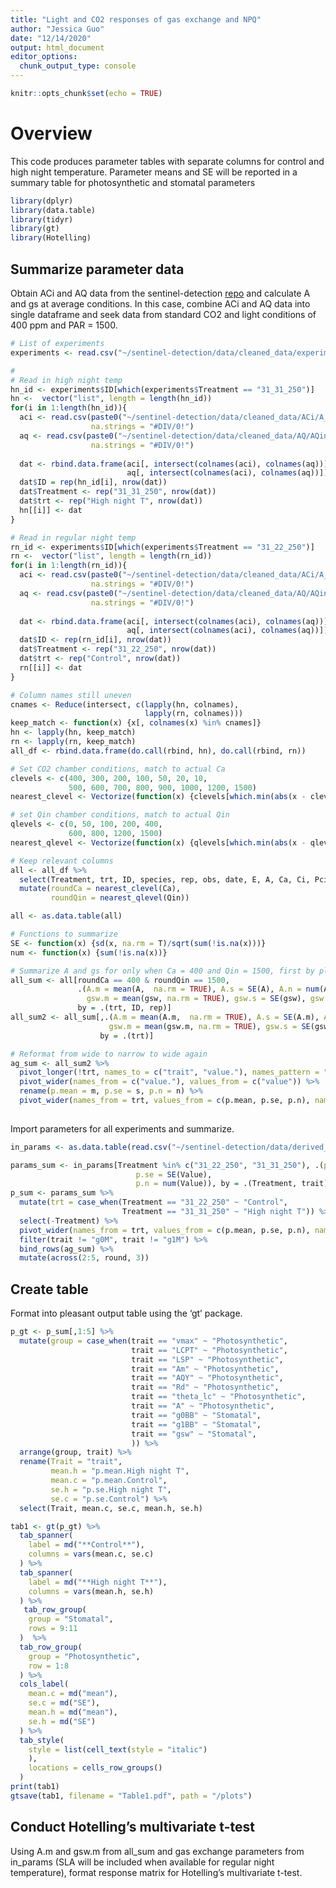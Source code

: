 ```yaml
---
title: "Light and CO2 responses of gas exchange and NPQ"
author: "Jessica Guo"
date: "12/14/2020"
output: html_document
editor_options: 
  chunk_output_type: console
---
```


```r
knitr::opts_chunk$set(echo = TRUE)
```

# Overview

This code produces parameter tables with separate columns for control and high night temperature. Parameter means and SE will be reported in a summary table for photosynthetic and stomatal parameters

```r
library(dplyr)
library(data.table)
library(tidyr)
library(gt)
library(Hotelling)
```

## Summarize parameter data

Obtain ACi and AQ data from the sentinel-detection [repo](https://github.com/danforthcenter/sentinel-detection) and calculate A and gs at average conditions. In this case, combine ACi and AQ data into single dataframe and seek data from standard CO2 and light conditions of 400 ppm and PAR = 1500. 

```r
# List of experiments
experiments <- read.csv("~/sentinel-detection/data/cleaned_data/experiments.csv")

#
# Read in high night temp
hn_id <- experiments$ID[which(experiments$Treatment == "31_31_250")]
hn <-  vector("list", length = length(hn_id))
for(i in 1:length(hn_id)){
  aci <- read.csv(paste0("~/sentinel-detection/data/cleaned_data/ACi/A_Ci_curves_", hn_id[i], ".csv"), 
                  na.strings = "#DIV/0!")
  aq <- read.csv(paste0("~/sentinel-detection/data/cleaned_data/AQ/AQin_curves_", hn_id[i], ".csv"), 
                  na.strings = "#DIV/0!")
  
  dat <- rbind.data.frame(aci[, intersect(colnames(aci), colnames(aq))], 
                          aq[, intersect(colnames(aci), colnames(aq))])
  dat$ID = rep(hn_id[i], nrow(dat))
  dat$Treatment <- rep("31_31_250", nrow(dat))
  dat$trt <- rep("High night T", nrow(dat))
  hn[[i]] <- dat
}

# Read in regular night temp
rn_id <- experiments$ID[which(experiments$Treatment == "31_22_250")]
rn <-  vector("list", length = length(rn_id))
for(i in 1:length(rn_id)){
  aci <- read.csv(paste0("~/sentinel-detection/data/cleaned_data/ACi/A_Ci_curves_", rn_id[i], ".csv"), 
                  na.strings = "#DIV/0!")
  aq <- read.csv(paste0("~/sentinel-detection/data/cleaned_data/AQ/AQin_curves_", rn_id[i], ".csv"), 
                  na.strings = "#DIV/0!")
  
  dat <- rbind.data.frame(aci[, intersect(colnames(aci), colnames(aq))], 
                          aq[, intersect(colnames(aci), colnames(aq))])
  dat$ID <- rep(rn_id[i], nrow(dat))
  dat$Treatment <- rep("31_22_250", nrow(dat))
  dat$trt <- rep("Control", nrow(dat))
  rn[[i]] <- dat
}

# Column names still uneven
cnames <- Reduce(intersect, c(lapply(hn, colnames), 
                              lapply(rn, colnames)))
keep_match <- function(x) {x[, colnames(x) %in% cnames]}
hn <- lapply(hn, keep_match)
rn <- lapply(rn, keep_match)
all_df <- rbind.data.frame(do.call(rbind, hn), do.call(rbind, rn))

# Set CO2 chamber conditions, match to actual Ca
clevels <- c(400, 300, 200, 100, 50, 20, 10, 
             500, 600, 700, 800, 900, 1000, 1200, 1500)
nearest_clevel <- Vectorize(function(x) {clevels[which.min(abs(x - clevels))]})

# set Qin chamber conditions, match to actual Qin
qlevels <- c(0, 50, 100, 200, 400, 
             600, 800, 1200, 1500)
nearest_qlevel <- Vectorize(function(x) {qlevels[which.min(abs(x - qlevels))]})

# Keep relevant columns
all <- all_df %>%
  select(Treatment, trt, ID, species, rep, obs, date, E, A, Ca, Ci, Pci, Pca, Qin, gsw) %>%
  mutate(roundCa = nearest_clevel(Ca),
         roundQin = nearest_qlevel(Qin))

all <- as.data.table(all)

# Functions to summarize
SE <- function(x) {sd(x, na.rm = T)/sqrt(sum(!is.na(x)))}
num <- function(x) {sum(!is.na(x))}

# Summarize A and gs for only when Ca = 400 and Qin = 1500, first by plant, then by treatment
all_sum <- all[roundCa == 400 & roundQin == 1500,
               .(A.m = mean(A,  na.rm = TRUE), A.s = SE(A), A.n = num(A),
                 gsw.m = mean(gsw, na.rm = TRUE), gsw.s = SE(gsw), gsw.n = num(gsw)),
               by = .(trt, ID, rep)]
all_sum2 <- all_sum[,.(A.m = mean(A.m,  na.rm = TRUE), A.s = SE(A.m), A.n = num(A.m),
                      gsw.m = mean(gsw.m, na.rm = TRUE), gsw.s = SE(gsw.m), gsw.n = num(gsw.m)),
                    by = .(trt)]

# Reformat from wide to narrow to wide again
ag_sum <- all_sum2 %>%
  pivot_longer(!trt, names_to = c("trait", "value."), names_pattern = "(.*).(.)") %>%
  pivot_wider(names_from = c("value."), values_from = c("value")) %>%
  rename(p.mean = m, p.se = s, p.n = n) %>%
  pivot_wider(names_from = trt, values_from = c(p.mean, p.se, p.n), names_sep = ".") 
  
```

Import parameters for all experiments and summarize. 

```r
in_params <- as.data.table(read.csv("~/sentinel-detection/data/derived_data/parameters_data.csv"))

params_sum <- in_params[Treatment %in% c("31_22_250", "31_31_250"), .(p.mean = mean(Value, na.rm = T), 
                            p.se = SE(Value),
                            p.n = num(Value)), by = .(Treatment, trait)]
p_sum <- params_sum %>%
  mutate(trt = case_when(Treatment == "31_22_250" ~ "Control",
                         Treatment == "31_31_250" ~ "High night T")) %>%
  select(-Treatment) %>%
  pivot_wider(names_from = trt, values_from = c(p.mean, p.se, p.n), names_sep = ".") %>%
  filter(trait != "g0M", trait != "g1M") %>%
  bind_rows(ag_sum) %>%
  mutate(across(2:5, round, 3))
```

## Create table

Format into pleasant output table using the 'gt' package. 

```r
p_gt <- p_sum[,1:5] %>%
  mutate(group = case_when(trait == "vmax" ~ "Photosynthetic",
                           trait == "LCPT" ~ "Photosynthetic",
                           trait == "LSP" ~ "Photosynthetic",
                           trait == "Am" ~ "Photosynthetic",
                           trait == "AQY" ~ "Photosynthetic",
                           trait == "Rd" ~ "Photosynthetic",
                           trait == "theta_lc" ~ "Photosynthetic",
                           trait == "A" ~ "Photosynthetic",
                           trait == "g0BB" ~ "Stomatal",
                           trait == "g1BB" ~ "Stomatal",
                           trait == "gsw" ~ "Stomatal",
                           )) %>%
  arrange(group, trait) %>%
  rename(Trait = "trait",
         mean.h = "p.mean.High night T",
         mean.c = "p.mean.Control",
         se.h = "p.se.High night T",
         se.c = "p.se.Control") %>%
  select(Trait, mean.c, se.c, mean.h, se.h)

tab1 <- gt(p_gt) %>%
  tab_spanner(
    label = md("**Control**"),
    columns = vars(mean.c, se.c)
  ) %>%
  tab_spanner(
    label = md("**High night T**"),
    columns = vars(mean.h, se.h)
  ) %>%
   tab_row_group(
    group = "Stomatal",
    rows = 9:11
  )  %>%
  tab_row_group(
    group = "Photosynthetic",
    row = 1:8
  ) %>%
  cols_label(
    mean.c = md("mean"),
    se.c = md("SE"),
    mean.h = md("mean"),
    se.h = md("SE")
  ) %>%
  tab_style(
    style = list(cell_text(style = "italic")
    ),
    locations = cells_row_groups()
  )
print(tab1)
gtsave(tab1, filename = "Table1.pdf", path = "/plots")
```

## Conduct Hotelling's multivariate t-test

Using A.m and gsw.m from all_sum and gas exchange parameters from in_params (SLA will be included when available for regular night temperature), format response matrix for Hotelling's multivariate t-test. 

```r

```


